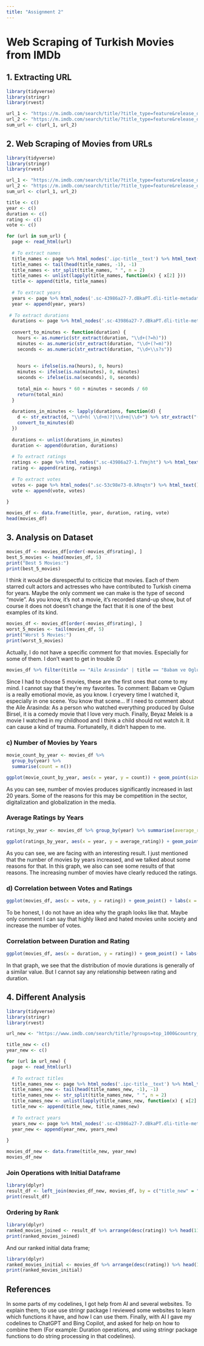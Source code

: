 ```yaml
---
title: "Assignment 2"
---
```


# Web Scraping of Turkish Movies from IMDb

## 1. Extracting URL

```r
library(tidyverse)
library(stringr)
library(rvest)

url_1 <- "https://m.imdb.com/search/title/?title_type=feature&release_date=2010-01-01,2023-12-31&num_votes=2500,&country_of_origin=TR&count=250" 
url_2 <- "https://m.imdb.com/search/title/?title_type=feature&release_date=,2009-12-31&num_votes=2500,&country_of_origin=TR&count=250"
sum_url <- c(url_1, url_2)
```

## 2. Web Scraping of Movies from URLs

```r
library(tidyverse)
library(stringr)
library(rvest)

url_1 <- "https://m.imdb.com/search/title/?title_type=feature&release_date=2010-01-01,2023-12-31&num_votes=2500,&country_of_origin=TR&count=250" 
url_2 <- "https://m.imdb.com/search/title/?title_type=feature&release_date=,2009-12-31&num_votes=2500,&country_of_origin=TR&count=250"
sum_url <- c(url_1, url_2)

title <- c()
year <- c()
duration <- c()
rating <- c()
vote <- c()

for (url in sum_url) {
  page <- read_html(url)
  
  # To extract names
  title_names <- page %>% html_nodes('.ipc-title__text') %>% html_text()
  title_names <- tail(head(title_names, -1), -1)
  title_names <- str_split(title_names, " ", n = 2)
  title_names <- unlist(lapply(title_names, function(x) { x[2] }))
  title <- append(title, title_names)
  
  # To extract years
  years <- page %>% html_nodes('.sc-43986a27-7.dBkaPT.dli-title-metadata') %>% html_text() %>% str_extract("\\d{4}") %>% as.numeric()
  year <- append(year, years)
  
 # To extract durations
  durations <- page %>% html_nodes('.sc-43986a27-7.dBkaPT.dli-title-metadata') %>% html_text()
  
  convert_to_minutes <- function(duration) {
    hours <- as.numeric(str_extract(duration, "\\d+(?=h)"))
    minutes <- as.numeric(str_extract(duration, "\\d+(?=m)"))
    seconds <- as.numeric(str_extract(duration, "\\d+\\s?s"))
    
    
    hours <- ifelse(is.na(hours), 0, hours)
    minutes <- ifelse(is.na(minutes), 0, minutes)
    seconds <- ifelse(is.na(seconds), 0, seconds)
    
    total_min <- hours * 60 + minutes + seconds / 60
    return(total_min)
  }
  
  durations_in_minutes <- lapply(durations, function(d) {
    d <- str_extract(d, "\\d+h( \\d+m)?|\\d+m|\\d+") %>% str_extract("(?<=^.{4}).*")
    convert_to_minutes(d)
  })
  
  durations <- unlist(durations_in_minutes)
  duration <- append(duration, durations)
  
  # To extract ratings
  ratings <- page %>% html_nodes(".sc-43986a27-1.fVmjht") %>% html_text() %>% str_sub(1, 3) %>% as.numeric()
  rating <- append(rating, ratings)
  
  # To extract votes
  votes <- page %>% html_nodes(".sc-53c98e73-0.kRnqtn") %>% html_text() %>% str_extract_all("\\d+") %>% sapply(function(x) as.numeric(paste(x, collapse = "")))
  vote <- append(vote, votes)
  
}

movies_df <- data.frame(title, year, duration, rating, vote)
head(movies_df)
```

## 3. Analysis on Dataset

```r
movies_df <- movies_df[order(-movies_df$rating), ]
best_5_movies <- head(movies_df, 5)
print("Best 5 Movies:")
print(best_5_movies)
```

I think it would be disrespectful to criticize that movies. Each of them starred cult actors and actresses who have contributed to Turkish cinema for years. Maybe the only comment we can make is the type of second "movie". As you know, it's not a movie, it's recorded stand-up show, but of course it does not doesn't change the fact that it is one of the best examples of its kind.

```r
movies_df <- movies_df[order(-movies_df$rating), ]
worst_5_movies <- tail(movies_df, 5)
print("Worst 5 Movies:")
print(worst_5_movies)
```

Actually, I do not have a specific comment for that movies. Especially for some of them. I don't want to get in trouble :D

```r
movies_df %>% filter(title == "Aile Arasinda" | title == "Babam ve Oglum" | title == "G.O.R.A." | title == "Pek Yakinda" | title == "Beyaz Melek") %>% arrange(desc(rating))
```

Since I had to choose 5 movies, these are the first ones that come to my mind. I cannot say that they're my favorites. To comment: Babam ve Oglum is a really emotional movie, as you know. I cryevery time I watched it, especially in one scene. You know that scene... If I need to comment about the Aile Arasinda: As a person who watched everything produced by Gulse Birsel, it is a comedy movie that I love very much. Finally, Beyaz Melek is a movie I watched in my childhood and I think a child should not watch it. It can cause a kind of trauma. Fortunatelly, it didn't happen to me.

### c) Number of Movies by Years

```r
movie_count_by_year <- movies_df %>%
  group_by(year) %>%
  summarise(count = n())

ggplot(movie_count_by_year, aes(x = year, y = count)) + geom_point(size = 1) + labs(title = "Number of Movies by Year", x = "Year", y = "Number of Movies") 
```

As you can see, number of movies produces significantly increased in last 20 years. Some of the reasons for this may be competition in the sector, digitalization and globalization in the media.

### Average Ratings by Years

```r
ratings_by_year <- movies_df %>% group_by(year) %>% summarise(average_rating = mean(rating))

ggplot(ratings_by_year, aes(x = year, y = average_rating)) + geom_point(size = 1) + labs(title = "Average Ratings by Year", x = "Year", y = "Average Rating")
```

As you can see, we are facing with an interesting result. I just mentioned that the number of movies by years increased, and we talked about some reasons for that. In this graph, we also can see some results of that reasons. The increasing number of movies have clearly reduced the ratings.

### d) Correlation between Votes and Ratings

```r
ggplot(movies_df, aes(x = vote, y = rating)) + geom_point() + labs(x = "Votes", y = "Ratings")
```

To be honest, I do not have an idea why the graph looks like that. Maybe only comment I can say that highly liked and hated movies unite society and increase the number of votes.

### Correlation between Duration and Rating

```r
ggplot(movies_df, aes(x = duration, y = rating)) + geom_point() + labs(x = "Duration (minutes)", y = "Rating") 
```

In that graph, we see that the distribution of movie durations is generally of a similar value. But I cannot say any relationship between rating and duration.

## 4. Different Analysis

```r
library(tidyverse)
library(stringr)
library(rvest)

url_new <- "https://www.imdb.com/search/title/?groups=top_1000&country_of_origin=TR" 

title_new <- c()
year_new <- c()

for (url in url_new) {
  page <- read_html(url)
  
  # To extract titles
  title_names_new <- page %>% html_nodes('.ipc-title__text') %>% html_text()
  title_names_new <- tail(head(title_names_new, -1), -1)
  title_names_new <- str_split(title_names_new, " ", n = 2)
  title_names_new <- unlist(lapply(title_names_new, function(x) { x[2] }))
  title_new <- append(title_new, title_names_new)
  
  # To extract years
  years_new <- page %>% html_nodes('.sc-43986a27-7.dBkaPT.dli-title-metadata') %>% html_text() %>% str_extract("\\d{4}") %>% as.numeric()
  year_new <- append(year_new, years_new)
  
}

movies_df_new <- data.frame(title_new, year_new)
movies_df_new
```

### Join Operations with Initial Dataframe

```r
library(dplyr)
result_df <- left_join(movies_df_new, movies_df, by = c("title_new" = "title"))
print(result_df)
```

### Ordering by Rank

```r
library(dplyr)
ranked_movies_joined <- result_df %>% arrange(desc(rating)) %>% head(11)
print(ranked_movies_joined)

```

And our ranked initial data frame;

```r
library(dplyr)
ranked_movies_initial <- movies_df %>% arrange(desc(rating)) %>% head(11)
print(ranked_movies_initial)
```

## References

In some parts of my codelines, I got help from AI and several websites. To explain them, to use use stringr package I reviewed some websites to learn which functions it have, and how I can use them. Finally, with AI I gave my codelines to ChatGPT and Bing Copilot, and asked for help on how to combine them (For example: Duration operations, and using stringr package functions to do string processing in that codelines).

